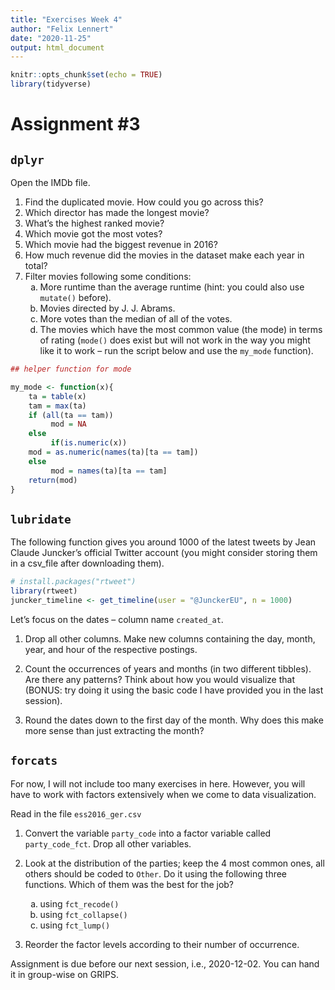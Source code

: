 ```yaml
---
title: "Exercises Week 4"
author: "Felix Lennert"
date: "2020-11-25"
output: html_document
---
```


```r
knitr::opts_chunk$set(echo = TRUE)
library(tidyverse)
```

# Assignment #3

## `dplyr`

Open the IMDb file.

1. Find the duplicated movie. How could you go across this? 
2. Which director has made the longest movie?
3. What's the highest ranked movie?
4. Which movie got the most votes?
5. Which movie had the biggest revenue in 2016?
6. How much revenue did the movies in the dataset make each year in total?
7. Filter movies following some conditions:
    a. More runtime than the average runtime (hint: you could also use `mutate()` before).
    b. Movies directed by J. J. Abrams.
    c. More votes than the median of all of the votes.
    d. The movies which have the most common value (the mode) in terms of rating (`mode()` does exist but will not work in the way you might like it to work -- run the script below and use the `my_mode` function).
    

```r
## helper function for mode

my_mode <- function(x){ 
    ta = table(x)
    tam = max(ta)
    if (all(ta == tam))
         mod = NA
    else
         if(is.numeric(x))
    mod = as.numeric(names(ta)[ta == tam])
    else
         mod = names(ta)[ta == tam]
    return(mod)
}

```

## `lubridate`

The following function gives you around 1000 of the latest tweets by Jean Claude Juncker's official Twitter account (you might consider storing them in a csv_file after downloading them).

```r
# install.packages("rtweet")
library(rtweet)
juncker_timeline <- get_timeline(user = "@JunckerEU", n = 1000)
```

Let's focus on the dates -- column name `created_at`.

1. Drop all other columns. Make new columns containing the day, month, year, and hour of the respective postings. 

2. Count the occurrences of years and months (in two different tibbles). Are there any patterns? Think about how you would visualize that (BONUS: try doing it using the basic code I have provided you in the last session). 

3. Round the dates down to the first day of the month. Why does this make more sense than just extracting the month? 

## `forcats`

For now, I will not include too many exercises in here. However, you will have to work with factors extensively when we come to data visualization.

Read in the file `ess2016_ger.csv`

1. Convert the variable `party_code` into a factor variable called `party_code_fct`. Drop all other variables.

2. Look at the distribution of the parties; keep the 4 most common ones, all others should be coded to `Other`. Do it using the following three functions. Which of them was the best for the job?
    a) using `fct_recode()`
    b) using `fct_collapse()`
    c) using `fct_lump()`
  
3. Reorder the factor levels according to their number of occurrence.

Assignment is due before our next session, i.e., 2020-12-02. You can hand it in group-wise on GRIPS.